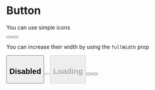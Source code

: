 

<Meta title="components/Button" component={Button}/>

# Button

You can use simple icons
<Canvas>
  <Story name="Button">
    <div className="flex gap-4">
      <Button variant="dark" title="Get Started"/>
      <Button variant="bordered" title="Get Started"/>
    </div>
  </Story>
</Canvas>


You can increase their width by using the `fullWidth` prop

<Canvas>
  <Button variant="dark" title="Get Started" fullWidth/>
</Canvas>

## Disabled

<Canvas>
  <Button variant="dark" title="Get Started" disabled/>
  <Button variant="bordered" title="Get Started" disabled/>
</Canvas>

## Loading

<Canvas>
  <Button variant="dark" title="Get Started" loading/>
  <Button variant="bordered" title="Get Started" loading/>
</Canvas>

